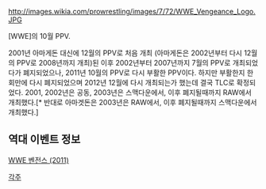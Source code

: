 http://images.wikia.com/prowrestling/images/7/72/WWE_Vengeance_Logo.JPG

[WWE]의 10월 PPV.

2001년 아마게돈 대신에 12월의 PPV로 처음 개최 (아마게돈은 2002년부터 다시 12월의 PPV로 2008년까지 개최)된 이후 2002년부터 2007년까지 7월의 PPV로 개최되었다가 폐지되었으나, 2011년 10월의 PPV로 다시 부활한 PPV이다. 하지만 부활한지 한 회만에 다시 폐지되었으며 2012년 12월에 다시 개최되는가 했는데 결국 TLC로 확정되었다.
2001, 2002년은 공동, 2003년은 스맥다운에서, 이후 폐지될때까지 RAW에서 개최했다.[* 반대로 아마겟돈은 2003년은 RAW에서, 이후 폐지될때까지 스맥다운에서 개최했다.]

== 역대 이벤트 정보 ==

[[WWE 벤전스 (2011)]] 

[[각주]]
